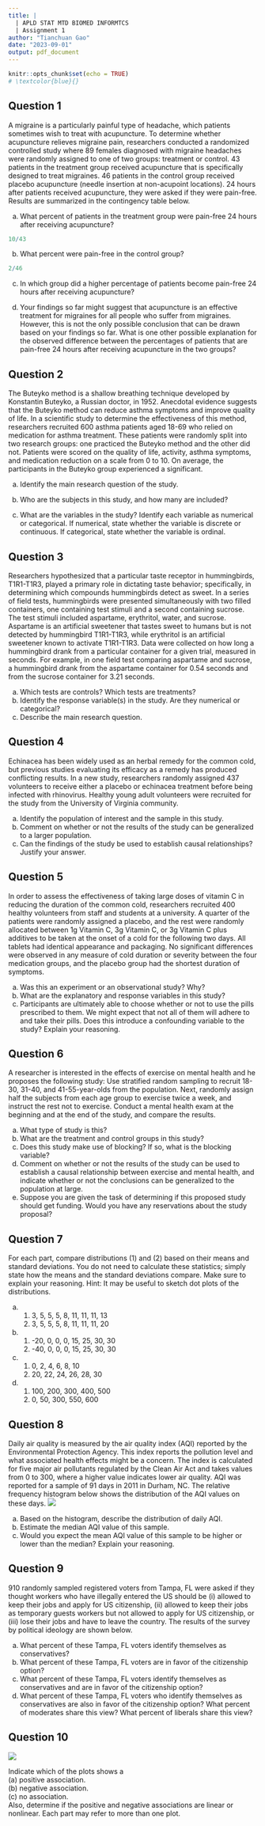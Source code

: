 ```yaml
---
title: |
  | APLD STAT MTD BIOMED INFORMTCS
  | Assignment 1
author: "Tianchuan Gao"
date: "2023-09-01"
output: pdf_document
---
```


```r
knitr::opts_chunk$set(echo = TRUE)
# \textcolor{blue}{}
```
## Question 1 
A migraine is a particularly painful type of headache, which patients sometimes wish to treat with acupuncture. To determine whether acupuncture relieves migraine pain, researchers conducted a randomized controlled study where 89 females diagnosed with migraine headaches were randomly assigned to one of two groups: treatment or control. 43 patients in the treatment group received acupuncture that is specifically designed to treat migraines. 46 patients in the control group received placebo acupuncture (needle insertion at non-acupoint locations). 24 hours after patients received acupuncture, they were asked if they were pain-free. Results are summarized in the contingency table below.
\begin{tabular}{clccc} 
& & \multicolumn{2}{c}{ Pain free } & \\
\cline { 2 - 4 } & & Yes & No & Total \\
\cline { 2 - 4 } Group & Treatment & 10 & 33 & 43 \\
& Control & 2 & 44 & 46 \\
\cline { 2 - 5 } & Total & 12 & 77 & 89
\end{tabular}
(a) What percent of patients in the treatment group were pain-free 24 hours after receiving acupuncture? 
```r
10/43
```

  \textcolor{blue}{23.3\% of patients in the treatment group were pain-free 24 hours after receiving acupuncture.}  

(b) What percent were pain-free in the control group?  
```r
2/46
```

  \textcolor{blue}{4.3 \% were pain-free in the control group.}  

(c) In which group did a higher percentage of patients become pain-free 24 hours after receiving acupuncture? 

    \textcolor{blue}{Treatment group had a higher percentage of patients become pain-free 24 hours after receiving acupuncture.}  

(d) Your findings so far might suggest that acupuncture is an effective treatment for migraines for all people who suffer from migraines. However, this is not the only possible conclusion that can be drawn based on your findings so far. What is one other possible explanation for the observed difference between the percentages of patients that are pain-free 24 hours after receiving acupuncture in the two groups?  
    
    \textcolor{blue}{Since this study only includes female patients, it may be possible that women with migrainesare are more likely to have a positive reaction to acupuncture.}  

## Question 2 
The Buteyko method is a shallow breathing technique developed by Konstantin Buteyko, a Russian doctor, in 1952. Anecdotal evidence suggests that the Buteyko method can reduce asthma symptoms and improve quality of life. In a scientific study to determine the effectiveness of this method, researchers recruited 600 asthma patients aged 18-69 who relied on medication for asthma treatment. These patients were randomly split into two research groups: one practiced the Buteyko method and the other did not. Patients were scored on the quality of life, activity, asthma symptoms, and medication reduction on a scale from 0 to 10. On average, the participants in the Buteyko group experienced a significant.

(a) Identify the main research question of the study. 

    \textcolor{blue}{Is Buteyko method an effective approach to reduce asthma symptoms and improve quality of life}

(b) Who are the subjects in this study, and how many are included? 
    
    \textcolor{blue}{Asthma patients aged 18-69 who relied on medication for asthma treatment. 600 subjects are included.}

(c) What are the variables in the study? Identify each variable as numerical or categorical. If numerical, state whether the variable is discrete or continuous. If categorical, state whether the variable is ordinal. 

    \textcolor{blue}{quality of life score, activity score, asthma symptoms score, and medication reduction score. all of them are numerical and discrete. }
  
## Question 3 
Researchers hypothesized that a particular taste receptor in hummingbirds, T1R1-T1R3, played a primary role in dictating taste behavior; specifically, in determining which compounds hummingbirds detect as sweet. In a series of field tests, hummingbirds were presented simultaneously with two filled containers, one containing test stimuli and a second containing sucrose. The test stimuli included aspartame, erythritol, water, and sucrose. Aspartame is an artificial sweetener that tastes sweet to humans but is not detected by hummingbird T1R1-T1R3, while erythritol is an artificial sweetener known to activate T1R1-T1R3. Data were collected on how long a hummingbird drank from a particular container for a given trial, measured in seconds. For example, in one field test comparing aspartame and sucrose, a hummingbird drank from the aspartame container for 0.54 seconds and from the sucrose container for 3.21 seconds.

(a) Which tests are controls? Which tests are treatments? 
(b) Identify the response variable(s) in the study. Are they numerical or categorical?
(c) Describe the main research question.
  
## Question 4 
Echinacea has been widely used as an herbal remedy for the common cold, but previous studies evaluating its efficacy as a remedy has produced conflicting results. In a new study, researchers randomly assigned 437 volunteers to receive either a placebo or echinacea treatment before being infected with rhinovirus. Healthy young adult volunteers were recruited for the study from the University of Virginia community.

(a) Identify the population of interest and the sample in this study. 
(b) Comment on whether or not the results of the study can be generalized to a larger population. 
(c) Can the findings of the study be used to establish causal relationships? Justify your answer. 

## Question 5 
In order to assess the effectiveness of taking large doses of vitamin C in reducing the duration of the common cold, researchers recruited 400 healthy volunteers from staff and students at a university. A quarter of the patients were randomly assigned a placebo, and the rest were randomly allocated between 1g Vitamin C, 3g Vitamin C, or 3g Vitamin C plus additives to be taken at the onset of a cold for the following two days. All tablets had identical appearance and packaging. No significant differences were observed in any measure of cold duration or severity between the four medication groups, and the placebo group had the shortest duration of symptoms. 

(a) Was this an experiment or an observational study? Why? 
(b) What are the explanatory and response variables in this study? 
(c) Participants are ultimately able to choose whether or not to use the pills prescribed to them. We might expect that not all of them will adhere to and take their pills. Does this introduce a confounding variable to the study? Explain your reasoning. 

## Question 6 
A researcher is interested in the effects of exercise on mental health and he proposes the following study: Use stratified random sampling to recruit 18-30, 31-40, and 41-55-year-olds from the population. Next, randomly assign half the subjects from each age group to exercise twice a week, and instruct the rest not to exercise. Conduct a mental health exam at the beginning and at the end of the study, and compare the results.

(a) What type of study is this? 
(b) What are the treatment and control groups in this study? 
(c) Does this study make use of blocking? If so, what is the blocking variable? 
(d) Comment on whether or not the results of the study can be used to establish a causal relationship between exercise and mental health, and indicate whether or not the conclusions can be generalized to the population at large. 
(e) Suppose you are given the task of determining if this proposed study should get funding. Would you have any reservations about the study proposal? 

## Question 7 
For each part, compare distributions (1) and (2) based on their means and standard deviations. You do not need to calculate these statistics; simply state how the means and the standard deviations compare. Make sure to explain your reasoning. Hint: It may be useful to sketch dot plots of the distributions.

(a) (1) 3, 5, 5, 5, 8, 11, 11, 11, 13
    (2) 3, 5, 5, 5, 8, 11, 11, 11, 20
(b) (1) -20, 0, 0, 0, 15, 25, 30, 30
    (2) -40, 0, 0, 0, 15, 25, 30, 30
(c) (1) 0, 2, 4, 6, 8, 10
    (2) 20, 22, 24, 26, 28, 30
(d) (1) 100, 200, 300, 400, 500
    (2) 0, 50, 300, 550, 600

## Question 8 
Daily air quality is measured by the air quality index (AQI) reported by the Environmental Protection Agency. This index reports the pollution level and what associated health effects might be a concern. The index is calculated for five major air pollutants regulated by the Clean Air Act and takes values from 0 to 300, where a higher value indicates lower air quality. AQI was reported for a sample of 91 days in 2011 in Durham, NC. The relative frequency histogram below shows the distribution of the AQI values on these days. 
![](daily_aqi.png)

(a) Based on the histogram, describe the distribution of daily AQI. 
(b) Estimate the median AQI value of this sample. 
(c) Would you expect the mean AQI value of this sample to be higher or lower than the median? Explain your reasoning. 

## Question 9 
910 randomly sampled registered voters from Tampa, FL were asked if they thought workers who have illegally entered the US should be (i) allowed to keep their jobs and apply for US citizenship, (ii) allowed to keep their jobs as temporary guests workers but not allowed to apply for US citizenship, or (iii) lose their jobs and have to leave the country. The results of the survey by political ideology are shown below.
\begin{tabular}{llcccc} 
& & \multicolumn{3}{c}{ Political ideology } & \\
\cline { 2 - 5 } & & Conservative & Moderate & Liberal & Total \\
\cline { 2 - 5 } Response & (i) Apply for citizenship & 57 & 120 & 101 & 278 \\
& (ii) Guest worker & 121 & 113 & 28 & 262 \\
& (iii) Leave the country & 179 & 126 & 45 & 350 \\
& (iv) Not sure & 15 & 4 & 1 & 20 \\
\cline { 2 - 5 } & Total & 372 & 363 & 175 & 910
\end{tabular}
(a) What percent of these Tampa, FL voters identify themselves as conservatives? 
(b) What percent of these Tampa, FL voters are in favor of the citizenship option? 
(c) What percent of these Tampa, FL voters identify themselves as conservatives and are in favor of the citizenship option? 
(d) What percent of these Tampa, FL voters who identify themselves as conservatives are also in favor of the citizenship option? What percent of moderates share this view? What percent of liberals share this view? 

## Question 10 
![](association.png)

Indicate which of the plots shows a  
(a) positive association.  
(b) negative association.  
(c) no association.  
Also, determine if the positive and negative associations are linear or nonlinear. Each part may refer to more than one plot.



